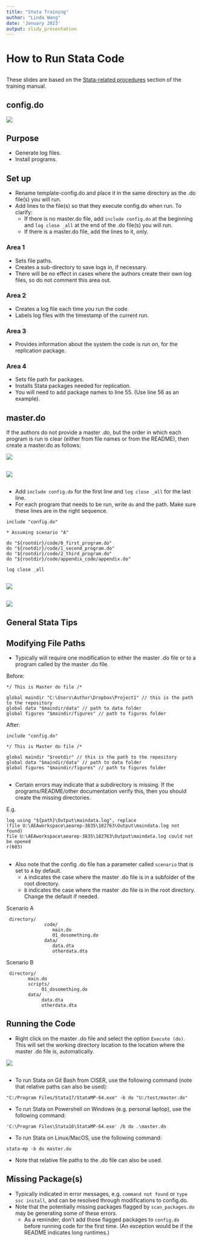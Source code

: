 ```yaml
---
title: "Stata Training"
author: "Linda Wang"
date: 'January 2023'
output: slidy_presentation
---
```


# How to Run Stata Code

##

These slides are based on the [Stata-related procedures](https://labordynamicsinstitute.github.io/ldilab-manual/96-00-using-Stata.html) section of the training manual.

## config.do

![](images/stata_config.png)


## Purpose

- Generate log files.
- Install programs.

## Set up

- Rename template-config.do and place it in the same directory as the .do file(s) you will run.
- Add lines to the file(s) so that they execute config.do when run. To clarify:
  - If there is no master.do file, add `include config.do` at the beginning and `log close _all` at the end of the .do file(s) you will run.
  - If there is a master.do file, add the lines to it, only.

### Area 1

- Sets file paths.
- Creates a sub-directory to save logs in, if necessary.
- There will be no effect in cases where the authors create their own log files, so do not comment this area out.

### Area 2

- Creates a log file each time you run the code.
- Labels log files with the timestamp of the current run.

### Area 3

- Provides information about the system the code is run on, for the replication package.

### Area 4

- Sets file path for packages.
- Installs Stata packages needed for replication.
- You will need to add package names to line 55. (Use line 56 as an example).


## master.do

If the authors do not provide a master .do, but the order in which each program is run is clear (either from file names or from the README), then create a master.do as follows:

![](images/doeditor.png)

##

![](images/doeditor2.png)

##

- Add `include config.do` for the first line and `log close _all` for the last line.
- For each program that needs to be run, write `do` and the path. Make sure these lines are in the right sequence.

```
include "config.do"
 
* Assuming scenario "A"

do "${rootdir}/code/0_first_program.do" 
do "${rootdir}/code/1_second_program.do"
do "${rootdir}/code/2_third_program.do"
do "${rootdir}/code/appendix_code/appendix.do"

log close _all

```

##

![](images/master-example.png)

##

![](images/code_repo.png)

## General Stata Tips


## Modifying File Paths

- Typically will require one modification to either the master .do file or to a program called by the master .do file. 

Before:

```
*/ This is Master do file /*

global maindir "C:\Users\Author\Dropbox\Project1" // this is the path to the repository
global data "$maindir/data" // path to data folder
global figures "$maindir/figures" // path to figures folder
```

After:

```
include "config.do"

*/ This is Master do file /*

global maindir "$rootdir" // this is the path to the repository
global data "$maindir/data" // path to data folder
global figures "$maindir/figures" // path to figures folder
```

##

- Certain errors may indicate that a subdirectory is missing. If the programs/README/other documentation verify this, then you should create the missing directories.

E.g.

```
log using "${path}\Output\maindata.log", replace
(file U:\AEAworkspace\aearep-3835\182763\Output\maindata.log not found)
file U:\AEAworkspace\aearep-3835\182763\Output\maindata.log could not be opened
r(603)
```

##

- Also note that the config .do file has a parameter called `scenario` that is set to `A` by default.
  - `A` indicates the case where the master .do file is in a subfolder of the root directory.
  - `B` indicates the case where the master .do file is in the root directory. Change the default if needed.

Scenario A

```
 directory/
              code/
                 main.do
                 01_dosomething.do
              data/
                 data.dta
                 otherdata.dta

```

Scenario B

```
 directory/
        main.do
        scripts/
             01_dosomething.do
        data/
             data.dta
             otherdata.dta
```

## Running the Code

- Right click on the master .do file and select the option `Execute (do)`. This will set the working directory location to the location where the master .do file is, automatically.

![](images/execute-do.png)


##

- To run Stata on Git Bash from CISER, use the following command (note that relative paths can also be used):

```
"C:/Program Files/Stata17/StataMP-64.exe" -b do "U:/test/master.do"
```

- To run Stata on Powershell on Windows (e.g. personal laptop), use the following command:

```
'C:\Program Files\Stata16\StataMP-64.exe' /b do .\master.do
```

- To run Stata on Linux/MacOS, use the following command:

```
stata-mp -b do master.do
```

- Note that relative file paths to the .do file can also be used.


## Missing Package(s)

- Typically indicated in error messages, e.g. ``command not found`` or ``type ssc install``, and can be resolved through modifications to config.do.
- Note that the potentially missing packages flagged by `scan_packages.do` may be generating some of these errors.
  - As a reminder, don't add those flagged packages to `config.do` before running code for the first time. (An exception would be if the README indicates long runtimes.)
